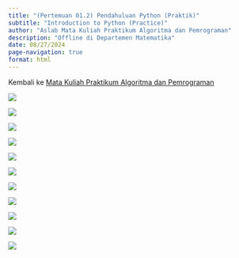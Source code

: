 ---
title: "(Pertemuan 01.2) Pendahuluan Python (Praktik)"
subtitle: "Introduction to Python (Practice)"
author: "Aslab Mata Kuliah Praktikum Algoritma dan Pemrograman"
description: "Offline di Departemen Matematika"
date: 08/27/2024
page-navigation: true
format: html
---

Kembali ke [Mata Kuliah Praktikum Algoritma dan Pemrograman](./prak_alprog_2024.qmd)

![](https://raw.githubusercontent.com/aslab-math-ui/asset/main/algoritma_dan_pemrograman/static/pertemuan01_02/pertemuan1_02_modul1_page-0001.jpg)

![](https://raw.githubusercontent.com/aslab-math-ui/asset/main/algoritma_dan_pemrograman/static/pertemuan01_02/pertemuan1_02_modul1_page-0002.jpg)

![](https://raw.githubusercontent.com/aslab-math-ui/asset/main/algoritma_dan_pemrograman/static/pertemuan01_02/pertemuan1_02_modul1_page-0003.jpg)

![](https://raw.githubusercontent.com/aslab-math-ui/asset/main/algoritma_dan_pemrograman/static/pertemuan01_02/pertemuan1_02_modul1_page-0004.jpg)

![](https://raw.githubusercontent.com/aslab-math-ui/asset/main/algoritma_dan_pemrograman/static/pertemuan01_02/pertemuan1_02_modul1_page-0005.jpg)

![](https://raw.githubusercontent.com/aslab-math-ui/asset/main/algoritma_dan_pemrograman/static/pertemuan01_02/pertemuan1_02_modul1_page-0006.jpg)

![](https://raw.githubusercontent.com/aslab-math-ui/asset/main/algoritma_dan_pemrograman/static/pertemuan01_02/pertemuan1_02_modul1_page-0007.jpg)

![](https://raw.githubusercontent.com/aslab-math-ui/asset/main/algoritma_dan_pemrograman/static/pertemuan01_02/pertemuan1_02_modul1_page-0008.jpg)

![](https://raw.githubusercontent.com/aslab-math-ui/asset/main/algoritma_dan_pemrograman/static/pertemuan01_02/pertemuan1_02_modul1_page-0009.jpg)

![](https://raw.githubusercontent.com/aslab-math-ui/asset/main/algoritma_dan_pemrograman/static/pertemuan01_02/pertemuan1_02_modul1_page-0010.jpg)

![](https://raw.githubusercontent.com/aslab-math-ui/asset/main/algoritma_dan_pemrograman/static/pertemuan01_02/pertemuan1_02_modul1_page-0011.jpg)
